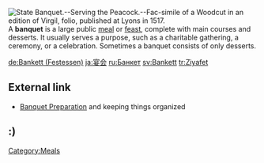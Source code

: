 [[Image:State Banquet Serving the Peacock Fac simile of a Woodcut in an edition of Virgil folio published at Lyons in 1517.png|thumb|right|State Banquet.--Serving the Peacock.--Fac-simile of a Woodcut in an edition of Virgil, folio, published at Lyons in 1517.]]
{{otheruses}}
A '''banquet''' is a large public [[meal]] or [[feast]], complete with main courses and desserts.  It usually serves a purpose, such as a charitable gathering, a ceremony, or a celebration.  Sometimes a banquet consists of only desserts.

[[Category:Meals]]

[[de:Bankett (Festessen)]]
[[ja:宴会]]
[[ru:Банкет]]
[[sv:Bankett]]
[[tr:Ziyafet]]

==External link==
* [http://www.banquetroomsin.com/articles/preparing-a-banquet.html Banquet Preparation] and keeping things organized

{{food-stub}}

== :) ==